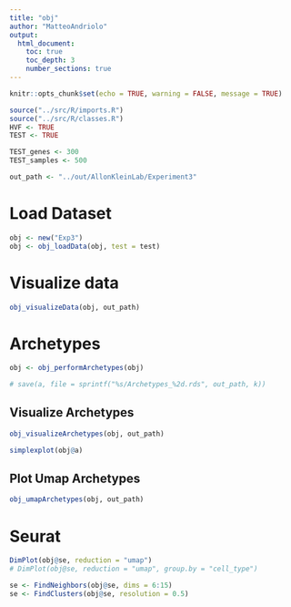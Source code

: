 ```yaml
---
title: "obj"
author: "MatteoAndriolo"
output: 
  html_document: 
    toc: true
    toc_depth: 3
    number_sections: true
---
```


```r
knitr::opts_chunk$set(echo = TRUE, warning = FALSE, message = TRUE)
```

```r
source("../src/R/imports.R")
source("../src/R/classes.R")
HVF <- TRUE
TEST <- TRUE

TEST_genes <- 300
TEST_samples <- 500

out_path <- "../out/AllonKleinLab/Experiment3"
```

# Load Dataset
```r
obj <- new("Exp3")
obj <- obj_loadData(obj, test = test)
```
# Visualize data

```r
obj_visualizeData(obj, out_path)
```


# Archetypes
```r
obj <- obj_performArchetypes(obj)

# save(a, file = sprintf("%s/Archetypes_%2d.rds", out_path, k))
```

## Visualize Archetypes
```r
obj_visualizeArchetypes(obj, out_path)
```

```r
simplexplot(obj@a)
```


## Plot Umap Archetypes

```r
obj_umapArchetypes(obj, out_path)
```


# Seurat
```r
DimPlot(obj@se, reduction = "umap")
# DimPlot(obj@se, reduction = "umap", group.by = "cell_type")
```

```r
se <- FindNeighbors(obj@se, dims = 6:15)
se <- FindClusters(obj@se, resolution = 0.5)
```
